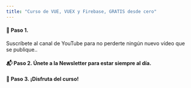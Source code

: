```yaml
---
title: "Curso de VUE, VUEX y Firebase, GRATIS desde cero"
---
```


#### 🎥 Paso 1.

Suscríbete al canal de YouTube para no perderte ningún nuevo vídeo que se publique..

<YouTubeBtn channelId="UCJgGc8pQO1lv04VXrBxA_Hg" />

#### 📬 Paso 2. Únete a la Newsletter para estar siempre al día.

<NewsletterFormCard size="landing" />

#### 🍿 Paso 3. ¡Disfruta del curso!

<YouTube
  videoId="Wd9dOIlTWCc"
  title="CURSO VUE y VUEX COMPLETO desde cero y práctico"
  description="En este 'ultra' video aprenderás VUE y VUEX desde cero, de manera práctica, desarrollando una aplicación web, estilo 'Trello' para gestión de tareas, aplicando el framework VUE y la librería para gestión de estados VUEX."
/>
